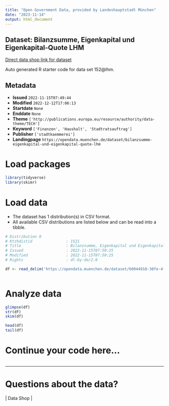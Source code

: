 ```yaml
---
title: "Open Government Data, provided by Landeshauptstadt München"
date: "2023-11-14"
output: html_document
---
```


## Dataset: Bilanzsumme, Eigenkapital und Eigenkapital-Quote LHM

[Direct data shop link for dataset](https://opendata.muenchen.de/dataset/bilanzsumme-eigenkapital-und-eigenkapital-quote-lhm)

Auto generated R starter code for data set 152@lhm.

## Metadata

- **Issued** `2022-11-15T07:49:44`
- **Modified** `2022-12-12T17:06:13`
- **Startdate** `None`
- **Enddate** `None`
- **Theme** `['http://publications.europa.eu/resource/authority/data-theme/TECH']`
- **Keyword** `['Finanzen', 'Haushalt', 'Stadtratsauftrag']`
- **Publisher** `['stadtkaemmerei']`
- **Landingpage** `https://opendata.muenchen.de/dataset/bilanzsumme-eigenkapital-und-eigenkapital-quote-lhm`


# Load packages

```r

library(tidyverse)
library(skimr)

```

# Load data

-   The dataset has 1 distribution(s) in CSV format.
-   All available CSV distributions are listed below and can be read into a tibble.

```r

# Distribution 0
# Ktzhdistid               : 1521
# Title                    : Bilanzsumme, Eigenkapital und Eigenkapital-Quote LHM 
# Issued                   : 2022-11-15T07:50:25
# Modified                 : 2022-11-15T07:50:25
# Rights                   : dl-by-de/2.0

df <- read_delim('https://opendata.muenchen.de/dataset/60944910-30fe-4f26-9be2-17f692579d4c/resource/09e17132-2a74-4f83-bcce-cee366fd3328/download/open_data_bilanzsumme_ek_2021_stand-25.10.2022.csv')



```

# Analyze data

```r

glimpse(df)
str(df)
skim(df)

head(df)
tail(df)

```

# Continue your code here...

```r

```

------------------------------------------------------------------------

# Questions about the data?

 | Data Shop | 
